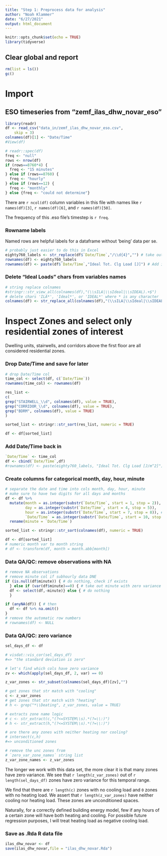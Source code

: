 ```yaml
---
title: "Step 1: Preprocess data for analysis"
author: "Noah Klammer"
date: "6/27/2021"
output: html_document
---
```


```r
knitr::opts_chunk$set(echo = TRUE)
library(tidyverse)
```

## Clear global and report

```r
rm(list = ls())
gc()
```


# Import

## ESO timeseries from "zemf_ilas_dhw_novar_eso"

```r
library(readr)
df <- read_csv("data_in/zemf_ilas_dhw_novar_eso.csv", 
    skip = 3)
colnames(df)[1] <- "Date/Time"
#View(df)
```


```r
# readr::spec(df)
freq <- "null"
rows <- nrow(df) 
if (rows==8760*4) {
  freq <- "15 minutes"
} else if (rows==8760) {
  freq <- "hourly"
} else if (rows==12) {
  freq <- "monthly"
} else {freq <- "could not determine"}
```

There are ``r ncol(df)`` column variables in this file with names like ``r names(df)[3]``, ``r names(df)[6]``, and ``r names(df)[50]``.

The frequency of this .eso file's timestep is ``r freq``.

### Rowname labels

Named rows are helpful labels for a dataframe without 'being' data per se.

```r
# probably just easier to do this in Excel
eighty760_labels <- str_replace(df$`Date/Time`,"/\\d{4}","") # take out year
rownames(df) <- eighty760_labels
rownames(df) <- paste(df$`Date/Time`,"Ideal Tot. Clg Load [J]") # Add in variable name
```

### Delete "Ideal Loads" chars from variables names

```r
# string replace colnames
#stringr::str_view_all(colnames(df),"(\\sILA|\\sIdeal|\\sIDEAL).+$")
# delete chars 'ILA*', 'Ideal*', or 'IDEAL*' where * is any character
colnames(df) <- str_replace_all(colnames(df),"(\\sILA|\\sIdeal|\\sIDEAL).+$","")

```

# Inspect Zones and select only residential zones of interest

Dwelling units, stairwells, and corridors above the first floor are all considered residential zones.

### Drop Date/Time and save for later

```r
# drop Date/Time col
time_col <- select(df, c(`Date/Time`))
rownames(time_col) <- rownames(df)
```

```r
res_list <- 
c(
grep("STAIRWELL_\\d", colnames(df), value = TRUE),
grep("CORRIDOR_\\d", colnames(df), value = TRUE),  
grep("BDRM", colnames(df), value = TRUE)
)

sorted_list <- stringr::str_sort(res_list, numeric = TRUE)

df <- df[sorted_list]
```

### Add Date/Time back in

```r
`Date/Time` <- time_col
df <- cbind(`Date/Time`,df)
#rownames(df) <- paste(eighty760_labels, "Ideal Tot. Clg Load [J/m^2]")
```

### Create columns for categorical month, day, hour, minute

```r
# separate the date and time into cols month, day, hour, minute
# make sure to have two digits for all days and months
df <- df %>%
  mutate(month = as.integer(substr(`Date/Time`, start = 1, stop = 2)),
         day = as.integer(substr(`Date/Time`, start = 4, stop = 5)),
         hour = as.integer(substr(`Date/Time`, start = 7, stop = 8)), # hour is not working
         `Date/Time` = as.integer(substr(`Date/Time`, start = 10, stop = 11))) %>%
  rename(minute = `Date/Time`)

sorted_list <- stringr::str_sort(colnames(df), numeric = TRUE)

df <- df[sorted_list]
# numeric month var to month string
# df <- transform(df, month = month.abb[month])

```


### Data QA/QC: remove observations with NA

```r
# remove NA observations
# remove minute col if subhourly data DNE
if (is.null(df$minute)) { # do nothing, check if exists
  } else if (var(df$minute)==0) { # take out minute with zero variance
  df <- select(df,-minute)} else { # do nothing
  }

if (anyNA(df)) { # then
  df <- df %>% na.omit()
}
# remove the automatic row numbers
# rownames(df) <- NULL
```


### Data QA/QC: zero variance

```r

sel_days_df <- df 

# visdat::vis_cor(sel_days_df)
#=> "the standard deviation is zero"

# let's find which cols have zero variance
zv <- which(apply(sel_days_df, 2, var) == 0)

z_var_zones <- str_subset(colnames(sel_days_df)[zv],"")

# get zones that str match with "cooling"
c <- z_var_zones
# get zones that str match with "heating"
# h <- grep("*\\Deating", z_var_zones, value = TRUE)

# extracts zone name logic
# c <- str_extract(c,"(?<=SYSTEM\\s).*(?=\\:)")
# h <- str_extract(h,"(?<=SYSTEM\\s).*(?=\\:)")

# are there any zones with neither heating nor cooling?
# intersect(c,h)
#=> unconditioned zones

# remove the unc zones from
# `zero_var_zone_names` string list
z_var_zone_names <- z_var_zones
```

The longer we work with this data set, the more clear it is that many zones have zero variance. We see that ``r length(z_var_zones)`` out of ``r length(sel_days_df)`` zones have zero variance for this temporal range.

We find that there are ``r length(c)`` zones with no cooling load and `0` zones with no heating load. We assert that `r length(z_var_zones)` have neither cooling nor heating load. These zones are unconditioned spaces.

Naturally, for a correctly defined building energy model, few if any hours of a certain zone will have both heating and cooling. For possible future regression purposes, I will treat heating load as negative cooling load.


### Save as .Rda R data file

```r
ilas_dhw_novar <- df
save(ilas_dhw_novar,file = "ilas_dhw_novar.Rda")
```


<br><br><br>